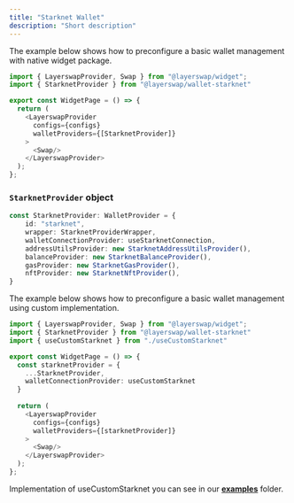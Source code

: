 ```yaml
---
title: "Starknet Wallet"
description: "Short description"
---
```



The example below shows how to preconfigure a basic wallet management with native widget package.

```typescript  theme={"system"}
import { LayerswapProvider, Swap } from "@layerswap/widget";
import { StarknetProvider } from "@layerswap/wallet-starknet"

export const WidgetPage = () => {
  return (
    <LayerswapProvider 
      configs={configs}
      walletProviders={[StarknetProvider]}
    >
      <Swap/>
    </LayerswapProvider>
  );
};
```
### `StarknetProvider` object

```TypeScript  theme={"system"}
const StarknetProvider: WalletProvider = {
    id: "starknet",
    wrapper: StarknetProviderWrapper,
    walletConnectionProvider: useStarknetConnection,
    addressUtilsProvider: new StarknetAddressUtilsProvider(),
    balanceProvider: new StarknetBalanceProvider(),
    gasProvider: new StarknetGasProvider(),
    nftProvider: new StarknetNftProvider(),
}
```

The example below shows how to preconfigure a basic wallet management using custom implementation.

```typescript  theme={"system"}
import { LayerswapProvider, Swap } from "@layerswap/widget";
import { StarknetProvider } from "@layerswap/wallet-starknet"
import { useCustomStarknet } from "./useCustomStarknet"

export const WidgetPage = () => {
  const starknetProvider = {
    ...StarknetProvider,
    walletConnectionProvider: useCustomStarknet
  }
  
  return (
    <LayerswapProvider 
      configs={configs}
      walletProviders={[starknetProvider]}
    >
      <Swap/>
    </LayerswapProvider>
  );
};
```

Implementation of useCustomStarknet you can see in our [**examples**](https://github.com/layerswap/layerswapapp/tree/dev-monorepo/examples) folder.
